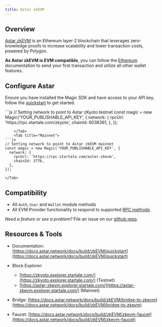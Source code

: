 ---
title: Astar zkEVM
---

## Overview

[Astar zkEVM](https://astar.network/) is an Ethereum layer-2 blockchain that leverages zero-knowledge proofs to increase scalability and lower transaction costs, powered by Polygon.

**As Astar zkEVM is EVM compatible**, you can follow the [Ethereum](/docs/blockchains/featured-chains/ethereum/javascript) documentation to send your first transaction and utilize all other wallet features.

## Configure Astar

Ensure you have installed the Magic SDK and have access to your API key, follow the [quickstart](/docs/home/quickstart/cli) to get started.

<Tabs>
    <Tab title="Testnet">
```js
// Setting network to point to Astar zKyoto testnet
const magic = new Magic('YOUR_PUBLISHABLE_API_KEY', {
  network: {
    rpcUrl: 'https://rpc.startale.com/zkyoto',
    chainId: 6038361,
  },
});

````
    </Tab>
    <Tab title="Mainnet">
```js
// Setting network to point to Astar zkEVM mainnet
const magic = new Magic('YOUR_PUBLISHABLE_API_KEY', {
  network: {
    rpcUrl: 'https://rpc.startale.com/astar-zkevm',
    chainId: 3776,
  },
});
````

    </Tab>

</Tabs>

## Compatibility

- All `Auth`, `User` and `Wallet` module methods
- All EVM Provider functionality to respond to supported [RPC methods](/docs/api/client-side-sdks/web#evm-rpc-methods)

_Need a feature or see a problem?_ File an issue on our [github repo](https://github.com/magiclabs/magic-js).

## Resources & Tools

- Documentation: [https://docs.astar.network/docs/build/zkEVM/quickstart](https://docs.astar.network/docs/build/zkEVM/quickstart)
- Block Explorer:

  - [https://zkyoto.explorer.startale.com/](https://zkyoto.explorer.startale.com/) (Testnet)
  - [https://astar-zkevm.explorer.startale.com/](https://astar-zkevm.explorer.startale.com/) (Mainnet)

- Bridge: [https://docs.astar.network/docs/build/zkEVM/bridge-to-zkevm](https://docs.astar.network/docs/build/zkEVM/bridge-to-zkevm)
- Faucet: [https://docs.astar.network/docs/build/zkEVM/zkevm-faucet](https://docs.astar.network/docs/build/zkEVM/zkevm-faucet)
